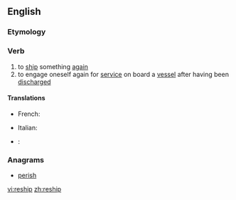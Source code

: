 ==English==

===Etymology===
{{prefix|re|ship}}

===Verb===
{{en-verb|reships|reshipping|reshipped}}

# to [[ship]] something [[again]]
# to engage oneself again for [[service]] on board a [[vessel]] after having been [[discharge]]d

====Translations====
{{trans-top|to ship something again}}
* French: {{t|fr|réexpédier}}
{{trans-mid}}
{{trans-bottom}}

{{trans-top|to engage oneself again for service on board a vessel after having been discharged}}
* Italian: {{t|it|reimbarcarsi}}
{{trans-mid}}
{{trans-bottom}}

{{ttbc-top}}
* {{ttbc|gv}}: {{t|gv|aachur er boayrd}}
{{trans-mid}}
{{trans-bottom}}

===Anagrams===
* [[perish#English|perish]]

[[vi:reship]]
[[zh:reship]]
